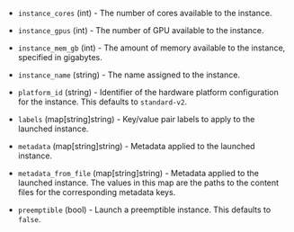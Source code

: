 <!-- Code generated from the comments of the InstanceConfig struct in builder/yandex/common_config.go; DO NOT EDIT MANUALLY -->

- `instance_cores` (int) - The number of cores available to the instance.

- `instance_gpus` (int) - The number of GPU available to the instance.

- `instance_mem_gb` (int) - The amount of memory available to the instance, specified in gigabytes.

- `instance_name` (string) - The name assigned to the instance.

- `platform_id` (string) - Identifier of the hardware platform configuration for the instance. This defaults to `standard-v2`.

- `labels` (map[string]string) - Key/value pair labels to apply to the launched instance.

- `metadata` (map[string]string) - Metadata applied to the launched instance.

- `metadata_from_file` (map[string]string) - Metadata applied to the launched instance.
  The values in this map are the paths to the content files for the corresponding metadata keys.

- `preemptible` (bool) - Launch a preemptible instance. This defaults to `false`.

<!-- End of code generated from the comments of the InstanceConfig struct in builder/yandex/common_config.go; -->

